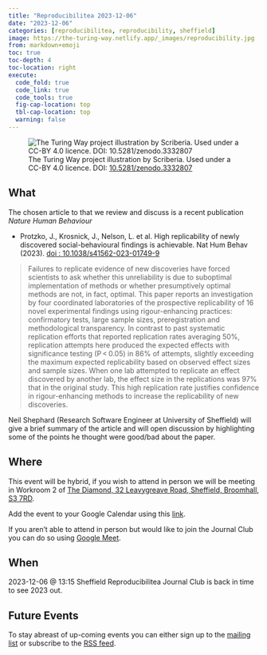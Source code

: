 ```yaml
---
title: "Reproducibilitea 2023-12-06"
date: "2023-12-06"
categories: [reproducibilitea, reproducibility, sheffield]
image: https://the-turing-way.netlify.app/_images/reproducibility.jpg
from: markdown+emoji
toc: true
toc-depth: 4
toc-location: right
execute:
  code_fold: true
  code_link: true
  code_tools: true
  fig-cap-location: top
  tbl-cap-location: top
  warning: false
---
```



![The Turing Way project illustration by Scriberia. Used under a CC-BY 4.0 licence. DOI: [10.5281/zenodo.3332807](https://doi.org/10.5281/zenodo.3332807)](https://the-turing-way.netlify.app/_images/reproducibility.jpg)

## What

The chosen article to that we review and discuss is a recent publication _Nature Human Behaviour_

+ Protzko, J., Krosnick, J., Nelson, L. et al. High replicability of newly discovered social-behavioural findings is
  achievable. Nat Hum Behav (2023). [doi : 10.1038/s41562-023-01749-9](https://doi.org/10.1038/s41562-023-01749-9)

> Failures to replicate evidence of new discoveries have forced scientists to ask whether this unreliability is due to
> suboptimal implementation of methods or whether presumptively optimal methods are not, in fact, optimal. This paper
> reports an investigation by four coordinated laboratories of the prospective replicability of 16 novel experimental
> findings using rigour-enhancing practices: confirmatory tests, large sample sizes, preregistration and methodological
> transparency. In contrast to past systematic replication efforts that reported replication rates averaging 50%,
> replication attempts here produced the expected effects with significance testing (P < 0.05) in 86% of attempts,
> slightly exceeding the maximum expected replicability based on observed effect sizes and sample sizes. When one lab
> attempted to replicate an effect discovered by another lab, the effect size in the replications was 97% that in the
> original study. This high replication rate justifies confidence in rigour-enhancing methods to increase the
> replicability of new discoveries.

Neil Shephard (Research Software Engineer at University of Sheffield) will give a brief summary of the article and will
open discussion by highlighting some of the points he thought were good/bad about the paper.


## Where

This event will be hybrid, if you wish to attend in person we will be meeting in Workroom 2 of [The Diamond, 32
Leavygreave Road, Sheffield, Broomhall, S3 7RD](https://www.openstreetmap.org/#map=19/53.38172/-1.48222).

Add the event to your Google Calendar using this
[link](https://calendar.google.com/calendar/event?action=TEMPLATE&amp;tmeid=MjU3NmE5dWlpbHUydTQ0Y2YzOWFzYmdkM2ggbi5zaGVwaGFyZEBzaGVmZmllbGQuYWMudWs&amp;tmsrc=n.shephard%40sheffield.ac.uk).

If you aren't able to attend in person but would like to join the Journal Club you can do so using [Google
Meet](https://meet.google.com/ehu-zapk-awt).

## When

2023-12-06 @ 13:15 Sheffield Reproducibilitea Journal Club is back in time to see 2023 out.

## Future Events

To stay abreast of up-coming events you can either sign up to the [mailing
list](https://groups.google.com/a/sheffield.ac.uk/g/reproducibilitea) or subscribe to the [RSS
feed](https://reproducibilitea-sheffield.github.io/index.xml).
